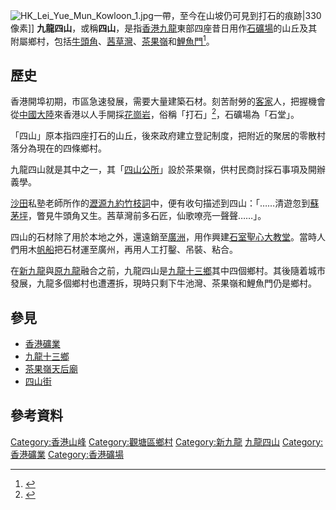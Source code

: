 [[File:HK_Lei_Yue_Mun_Kowloon_1.jpg|thumb]]一帶，至今在山坡仍可見到打石的痕跡|330像素]]
'''九龍四山'''，或稱'''四山'''，是指[[香港|香港]][[九龍|九龍]]東部四座昔日用作[[沙石场|石礦場]]的山丘及其附屬鄉村，包括[[牛頭角|牛頭角]]、[[晒草灣|茜草灣]]、[[茶果嶺|茶果嶺]]和[[鯉魚門|鯉魚門]]<ref>{{web reference|URL=http://programme.rthk.org.hk/rthk/tv/programme.php?name=tv/hklandhistory&d=2009-03-11&p=4400&e=86748&m=episode|title=老土正傳：第四章：《四山打石誌》|work=香港電台|year=2010年|date=5月11日|accessdate=2021-02-15|archive-date=2011-09-29|archive-url=https://web.archive.org/web/20110929001247/http://programme.rthk.org.hk/rthk/tv/programme.php?name=tv%2Fhklandhistory&d=2009-03-11&p=4400&e=86748&m=episode|dead-url=no}}</ref>。

== 歷史 ==
香港開埠初期，市區急速發展，需要大量建築石材。刻苦耐勞的[[客家|客家]]人，把握機會從[[中国大陆|中國大陸]]來香港以人手開採[[花崗岩|花崗岩]]，俗稱「打石」<ref>{{web reference|URL=http://www.info.gov.hk/gia/general/200405/17/0517192.htm|title=中央圖書館舉行「九龍四山」昔日面貌講座|work=政府資訊中心|year=2010年|date=5月11日|accessdate=2010-05-11|archive-date=2019-06-15|archive-url=https://web.archive.org/web/20190615062931/https://www.info.gov.hk/gia/general/200405/17/0517192.htm|dead-url=no}}</ref>，石礦場為「石堂」。

「四山」原本指四座打石的山丘，後來政府建立登記制度，把附近的聚居的零散村落分為現在的四條鄉村。

九龍四山就是其中之一，其「[[四山公所|四山公所]]」設於茶果嶺，供村民商討採石事項及開辦義學。

[[沙田_(香港)|沙田]]私塾老師所作的[[瀝源九約竹枝詞|瀝源九約竹枝詞]]中，便有收句描述到四山：「……清遊忽到[[秀茂坪|蘇茅坪]]，瞥見牛頭角又生。茜草灣前多石匠，仙歌嘹亮一聲聲……」。

四山的石材除了用於本地之外，還遠銷至[[廣州市|廣洲]]，用作興建[[石室圣心大教堂|石室聖心大教堂]]。當時人們用木[[帆船|帆船]]把石材運至廣州，再用人工打鑿、吊裝、粘合。

在[[新九龍|新九龍]]與[[九龍|原九龍]]融合之前，九龍四山是[[九龍十三鄉|九龍十三鄉]]其中四個鄉村。其後隨着城市發展，九龍多個鄉村也遭遷拆，現時只剩下牛池灣、茶果嶺和鯉魚門仍是鄉村。

==參見==
*[[香港礦業|香港礦業]]
*[[九龍十三鄉|九龍十三鄉]]
*[[茶果嶺天后廟|茶果嶺天后廟]]
*[[四山街|四山街]]

==參考資料==
<references/>

{{香港山峰}}
{{HK-geo-stub}}
[[Category:香港山峰|Category:香港山峰]]
[[Category:觀塘區鄉村|Category:觀塘區鄉村]]
[[Category:新九龍|Category:新九龍]]
[[Category:九龍四山|]]
[[Category:香港礦業|Category:香港礦業]]
[[Category:香港礦場|Category:香港礦場]]